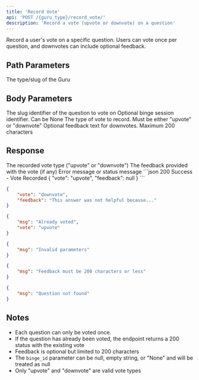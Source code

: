 ```yaml
---
title: 'Record Vote'
api: 'POST /{guru_type}/record_vote/'
description: 'Record a vote (upvote or downvote) on a question'
---
```


Record a user's vote on a specific question. Users can vote once per question, and downvotes can include optional feedback.

## Path Parameters

<ParamField path="guru_type" type="string" required>
  The type/slug of the Guru
</ParamField>

## Body Parameters

<ParamField body="content_slug" type="string" required>
  The slug identifier of the question to vote on
</ParamField>

<ParamField body="binge_id" type="string">
  Optional binge session identifier. Can be None
</ParamField>

<ParamField body="vote_type" type="string" required>
  The type of vote to record. Must be either "upvote" or "downvote"
</ParamField>

<ParamField body="feedback" type="string">
  Optional feedback text for downvotes. Maximum 200 characters
</ParamField>

## Response

<ResponseField name="vote" type="string">
  The recorded vote type ("upvote" or "downvote")
</ResponseField>

<ResponseField name="feedback" type="string">
  The feedback provided with the vote (if any)
</ResponseField>

<ResponseField name="msg" type="string">
  Error message or status message
</ResponseField>

<ResponseExample>
```json 200 Success - Vote Recorded
{
    "vote": "upvote",
    "feedback": null
}
```

```json 200 Success - Downvote with Feedback
{
    "vote": "downvote",
    "feedback": "This answer was not helpful because..."
}
```

```json 200 Already Voted
{
    "msg": "Already voted",
    "vote": "upvote"
}
```

```json 400 Invalid Parameters
{
    "msg": "Invalid parameters"
}
```

```json 400 Feedback Too Long
{
    "msg": "Feedback must be 200 characters or less"
}
```

```json 404 Question Not Found
{
    "msg": "Question not found"
}
```
</ResponseExample>

## Notes

- Each question can only be voted once.
- If the question has already been voted, the endpoint returns a 200 status with the existing vote
- Feedback is optional but limited to 200 characters
- The `binge_id` parameter can be null, empty string, or "None" and will be treated as null
- Only "upvote" and "downvote" are valid vote types
